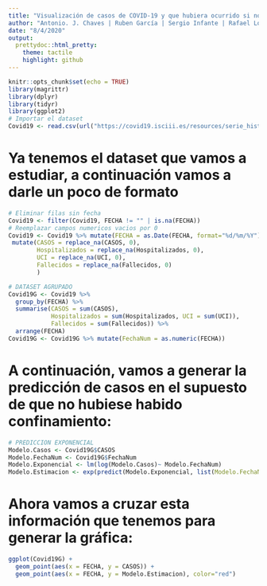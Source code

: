 ---
title: "Visualización de casos de COVID-19 y que hubiera ocurrido si no hubiese habido confinamiento"
author: "Antonio. J. Chaves | Ruben García | Sergio Infante | Rafael López"
date: "8/4/2020"
output:
  prettydoc::html_pretty:
    theme: tactile
    highlight: github
---

```{r setup, include=FALSE}
knitr::opts_chunk$set(echo = TRUE)
library(magrittr)
library(dplyr)
library(tidyr)
library(ggplot2)
# Importar el dataset
Covid19 <- read.csv(url("https://covid19.isciii.es/resources/serie_historica_acumulados.csv"))
```

# Ya tenemos el dataset que vamos a estudiar, a continuación vamos a darle un poco de formato

```{r format}
# Eliminar filas sin fecha
Covid19 <- filter(Covid19, FECHA != "" | is.na(FECHA))
# Reemplazar campos numericos vacios por 0
Covid19 <- Covid19 %>% mutate(FECHA = as.Date(FECHA, format="%d/%m/%Y")) %>%
 mutate(CASOS = replace_na(CASOS, 0), 
        Hospitalizados = replace_na(Hospitalizados, 0), 
        UCI = replace_na(UCI, 0), 
        Fallecidos = replace_na(Fallecidos, 0)
        )

# DATASET AGRUPADO
Covid19G <- Covid19 %>%
  group_by(FECHA) %>%
  summarise(CASOS = sum(CASOS), 
            Hospitalizados = sum(Hospitalizados, UCI = sum(UCI)), 
            Fallecidos = sum(Fallecidos)) %>%
  arrange(FECHA)
Covid19G <- Covid19G %>% mutate(FechaNum = as.numeric(FECHA))
```

# A continuación, vamos a generar la predicción de casos en el supuesto de que no hubiese habido confinamiento:

```{r predict}
# PREDICCION EXPONENCIAL
Modelo.Casos <- Covid19G$CASOS
Modelo.FechaNum <- Covid19G$FechaNum
Modelo.Exponencial <- lm(log(Modelo.Casos)~ Modelo.FechaNum)
Modelo.Estimacion <- exp(predict(Modelo.Exponencial, list(Modelo.FechaNum = Modelo.FechaNum)))
```

# Ahora vamos a cruzar esta información que tenemos para generar la gráfica:

```{r grafica}
ggplot(Covid19G) +
  geom_point(aes(x = FECHA, y = CASOS)) +
  geom_point(aes(x = FECHA, y = Modelo.Estimacion), color="red")
```
